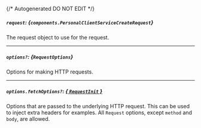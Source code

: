 {/* Autogenerated DO NOT EDIT  */}

##### `request`: *{`components.PersonalClientServiceCreateRequest`}*
The request object to use for the request.

<Collapsible openLabel={Labels.showProperties} closeLabel={Labels.hideProperties}>
  <PersonalClientServiceCreateRequest />
</Collapsible>

---
##### `options?`: *{`RequestOptions`}*
Options for making HTTP requests.

---
##### `options.fetchOptions?`: [*{ `RequestInit` }*](https://developer.mozilla.org/en-US/docs/Web/API/Request/Request#options)
Options that are passed to the underlying HTTP request. This can be used to inject extra headers for examples. All `Request` options, except `method` and `body`, are allowed.

